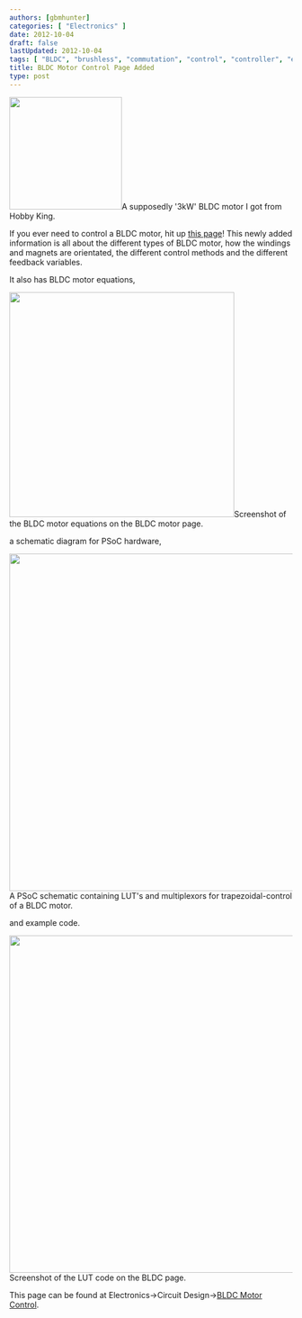 ```yaml
---
authors: [gbmhunter]
categories: [ "Electronics" ]
date: 2012-10-04
draft: false
lastUpdated: 2012-10-04
tags: [ "BLDC", "brushless", "commutation", "control", "controller", "encoder", "ESC", "hall-effect", "IC", "motors", "sensor-less" ]
title: BLDC Motor Control Page Added
type: post
---
```




<Image src={img_6210} width="200px">A supposedly '3kW' BLDC motor I got from Hobby King.</Image>

If you ever need to control a BLDC motor, hit up [this page](/electronics/circuit-design/bldc-motor-control)! This newly added information is all about the different types of BLDC motor, how the windings and magnets are orientated, the different control methods and the different feedback variables.

It also has BLDC motor equations,


<Image src={bldc_motor_equation_screenshot} width="400px">Screenshot of the BLDC motor equations on the BLDC motor page.</Image>

a schematic diagram for PSoC hardware,


<Image src={psoc_bldc_schematic_luts_and_multiplexors_for_phase_drive} width="600px">A PSoC schematic containing LUT's and multiplexors for trapezoidal-control of a BLDC motor.</Image>

and example code.


<Image src={bldc_motor_example_lut_code_screenshot} width="600px">Screenshot of the LUT code on the BLDC page.</Image>

This page can be found at Electronics->Circuit Design->[BLDC Motor Control](/electronics/circuit-design/bldc-motor-control).
